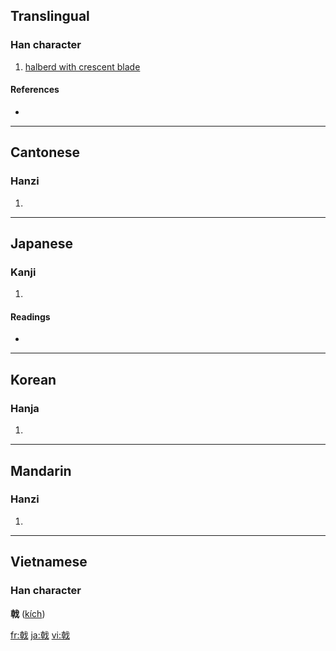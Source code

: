 ==Translingual==

===Han character===
{{Han char|rn=62|rad=戈|as=08|sn=12|four=4345<sub>0</sub>|canj=十十戈 (JJI)}}

# [[w:ji (halberd)|halberd with crescent blade]]

====References====
* {{Han ref|kx=0413.090|dkj=11606|dj=0755.360|hdz=21407.070|uh=621F|ud=25119|bh=B475|bd=46197}}

----

==Cantonese==

===Hanzi===
{{yue-hanzi|jyut=|y=gik1}}

# {{defn|Cantonese}}

----

==Japanese==

===Kanji===
{{ja-kanji|grade=|rs=戈08}}

# {{defn|Japanese}}

====Readings====
* {{ja-readings|on=[[げき]] (geki)|kun=[[ほこ]] (hoko)}}

----

==Korean==

===Hanja===
{{ko-hanja|hangeul=극|eumhun=|rv=geuk|mr=kŭk|y=kuk}}

# {{defn|Korean}}

----

==Mandarin==

===Hanzi===
{{cmn-hanzi|pin=[[jǐ]] ([[ji3]])|wg=chi<sup>3</sup>}}

# {{defn|Mandarin}}

----

==Vietnamese==
===Han character===
'''戟''' ([[kích]])

[[fr:戟]]
[[ja:戟]]
[[vi:戟]]